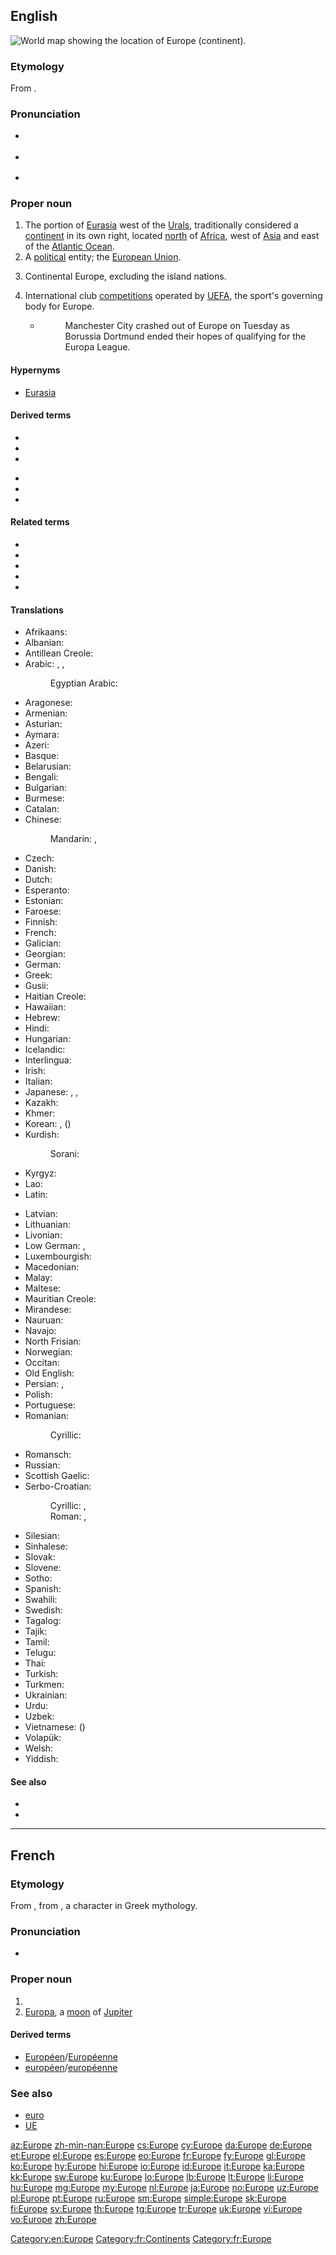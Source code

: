 {{also|europe|europé|Európé}}
==English==
[[Image:LocationEurope.png|thumb|World map showing the location of Europe (continent).]]
{{wikipedia}}

===Etymology===
From {{etyl|grc|en}} {{term|Εὐρώπη|tr=Eurōpē|lang=grc}}.

===Pronunciation===
* {{a|UK}} {{IPA|/ˈjʊəɹəp/}}
* {{a|US}} {{IPA|/ˈjʊɹəp/|/ˈjɝəp/}}
* {{audio|en-us-Europe.ogg|Audio (US)|lang=en}}

===Proper noun===
{{en-proper noun}}

# The portion of [[Eurasia]] west of the [[Urals]], traditionally considered a [[continent]] in its own right, located [[north]] of [[Africa]], west of [[Asia]] and east of the [[Atlantic Ocean]].
# A [[political]] entity; the [[European Union]].
# {{context|UK|Ireland|lang=en}} Continental Europe, excluding the island nations.
# {{context|soccer|lang=en}} International club [[competition]]s operated by [[UEFA]], the sport's governing body for Europe.
#* {{cite news|url=http://www.espn.co.uk/football/sport/story/182382.html |title=Man City out of Europe as Arsenal lose again |publisher=ESPN (UK) |date=4 December 2012 |accessdate=5 December 2012}}
#*: Manchester City crashed out of Europe on Tuesday as Borussia Dortmund ended their hopes of qualifying for the Europa League.

====Hypernyms====
* [[Eurasia]]

====Derived terms====
{{top2}}
* {{l/en|Central Europe}}
* {{l/en|Eastern Europe}}
* {{l/en|European}}
{{mid2}}
* {{l/en|Northern Europe}}
* {{l/en|Southern Europe}}
* {{l/en|Western Europe}}
{{bottom}}

====Related terms====
* {{l/en|Eurabia}}
* {{l/en|Eurasia}}
* {{l/en|Euro}}
* {{l/en|Euro-}}
* {{l/en|Europa}}

====Translations====
{{trans-see|European Union|European Union}}

{{trans-top|continent}}
* Afrikaans: {{t|af|Europa}}
* Albanian: {{t+|sq|Evropa}}
* Antillean Creole: {{t|gcf|Éwop}}
* Arabic: {{t|ar|أوروبا|f|tr=’urúbba|sc=Arab}}, {{t|ar|أوربا|f|tr=’urúbba|sc=Arab}}, {{t|ar|أوروبة|f|tr=’urúbba|sc=Arab}}
*: Egyptian Arabic: {{t|arz|أوروبا|f|tr=ʔurupa or ʔuruba|sc=Arab}}
* Aragonese: {{t|an|Europa|f}}
* Armenian: {{t+|hy|Եվրոպա|tr=Evropa}}
* Asturian: {{t+|ast|Europa|f}}
* Aymara: {{t|ay|Iwrupa}}
* Azeri: {{t+|az|Avropa}}
* Basque: {{t+|eu|Europa}}
* Belarusian: {{t|be|Еўропа|f|tr=Jeŭrópa|sc=Cyrl}}
* Bengali: {{t+|bn|ইউরোপ|tr=iurop|sc=Beng}}
* Bulgarian: {{t+|bg|Европа|f|tr=Evrópa}}
* Burmese: {{t|my|ဥရောပ|tr=u.raw:pa.|sc=Mymr}}
* Catalan: {{t+|ca|Europa|f}}
* Chinese:
*: Mandarin: {{t|cmn|歐洲|sc=Hani}}, {{t+|cmn|欧洲|tr=Ōuzhōu|sc=Hani}}
* Czech: {{t+|cs|Evropa|f}}
* Danish: {{t+|da|Europa}}
* Dutch: {{t+|nl|Europa|n}}
* Esperanto: {{t+|eo|Eŭropo}}
* Estonian: {{t+|et|Euroopa}}
* Faroese: {{t|fo|Evropa|n}}
* Finnish: {{t+|fi|Eurooppa}}
* French: {{t+|fr|Europe|f}}
* Galician: {{t+|gl|Europa|f}}
* Georgian: {{t|ka|ევროპა|tr=evropa|sc=Geor}}
* German: {{t+|de|Europa|n}}
* Greek: {{t+|el|Ευρώπη|f|tr=Evrópi}}
* Gusii: {{t|guz|Ng’umbu}}
* Haitian Creole: {{t|ht|Ewòp}}
* Hawaiian: {{t|haw|ʻEulopa}}
* Hebrew: {{t+|he|אירופה|f|tr=Eiropa}}
* Hindi: {{t+|hi|यूरोप|tr=yūrop}}
* Hungarian: {{t+|hu|Európa}}
* Icelandic: {{t+|is|Evrópa|f}}
* Interlingua: {{t+|ia|Europa}}
* Irish: {{t|ga|Eoraip|f}}
* Italian: {{t+|it|Europa}}
* Japanese: {{t+|ja|ヨーロッパ|tr=Yōroppa}}, {{t|ja|欧羅巴|tr=Yōroppa}} {{qualifier|ateji}}, {{t+|ja|欧州|tr=Ōshū}}
* Kazakh: {{t+|kk|Еуропа|tr=Europa|sc=Cyrl}}
* Khmer: {{t+|km|អឺរ៉ុប|tr=əɨrop|sc=Khmr}}
* Korean: {{t+|ko|유럽|tr=Yureop|sc=Hang}}, {{t+|ko|구주|tr=Guju|sc=Kore}} ({{t+|ko|歐洲|sc=Kore}})
* Kurdish:
*: Sorani: {{t|ku|ئه‌وروپا}}
* Kyrgyz: {{t|ky|Европа|tr=Evropa|sc=Cyrl}}
* Lao: {{t|lo|ເອີລົບ|tr=œlôp|sc=Laoo}}
* Latin: {{t+|la|Europa|f}}
{{trans-mid}}
* Latvian: {{t|lv|Eiropa|f}}
* Lithuanian: {{t+|lt|Europa|f}}
* Livonian: {{t|liv|Eirōp}}
* Low German: {{t|nds|Europa}}, {{t|nds|Uropa}}
* Luxembourgish: {{t+|lb|Europa|f}}
* Macedonian: {{t|mk|Европа|f|tr=Évropa|sc=Cyrl}}
* Malay: {{t|ms|Eropah}}
* Maltese: {{t|mt|Ewropa|f}}
* Mauritian Creole: {{t|mfe|Lerop}}
* Mirandese: {{t|mwl|Ouropa|f}}
* Nauruan: {{t|na|Uirope}}
* Navajo: {{t|nv|Béésh Bichʼahníí bikéyah}}
* North Frisian: {{t|frr|Europa}} {{qualifier|Heligolandic}}
* Norwegian: {{t+|no|Europa}}
* Occitan: {{t+|oc|Euròpa|f}}
* Old English: {{t|ang|Europa|m}}
* Persian: {{t+|fa|اروپا|tr=Orupâ|sc=fa-Arab}}, {{t|fa|اورپا|tr=Orupâ|sc=fa-Arab}}
* Polish: {{t+|pl|Europa|f}}
* Portuguese: {{t+|pt|Europa|f}}
* Romanian: {{t+|ro|Europa|f}}
*: Cyrillic: {{t|ro|Еуропа|f|sc=Cyrl}}
* Romansch: {{t|rm|Europa|f}}
* Russian: {{t+|ru|Европа|f|tr=Jevrópa}}
* Scottish Gaelic: {{t|gd|Roinn-Eòrpa|f|alt=an Roinn-Eòrpa}}
* Serbo-Croatian:
*: Cyrillic: {{t|sh|Европа|f|sc=Cyrl}}, {{t|sh|Еуропа|f|sc=Cyrl}} {{qualifier|Croatia}}
*: Roman: {{t|sh|Evropa|f}}, {{t|sh|Europa|f}} {{qualifier|Croatia}}
* Silesian: {{t|szl|Ojropa}}
* Sinhalese: {{t|si|යුරෝපය|tr=yurōpaya|sc=Sinh}}
* Slovak: {{t|sk|Európa|f}}
* Slovene: {{t|sl|Evrópa|f}}
* Sotho: {{t|st|Yuropo}}
* Spanish: {{t+|es|Europa|f}}
* Swahili: {{t+|sw|Bara Uropa}}
* Swedish: {{t+|sv|Europa}}
* Tagalog: {{t+|tl|Europa}}
* Tajik: {{t|tg|Аврупо|tr=Avrupo|sc=Cyrl}}
* Tamil: {{t+|ta|ஐரோப்பா|tr=airōppā|sc=Taml}}
* Telugu: {{t+|te|ఐరోపా}}
* Thai: {{t|th|ยุโรป|tr=yúrôop}}
* Turkish: {{t+|tr|Avrupa}}
* Turkmen: {{t|tk|Ýewropa}}
* Ukrainian: {{t+|uk|Європа|f|tr=Jevrópa|sc=Cyrl}}
* Urdu: {{t|ur|یورپ|tr=yūrop|sc=ur-Arab}}
* Uzbek: {{t+|uz|Yevropa}}
* Vietnamese: {{t+|vi|Châu Âu}} ({{t|vi|洲歐}})
* Volapük: {{t+|vo|Yurop}}
* Welsh: {{t+|cy|Ewrop|f}}
* Yiddish: {{t|yi|אייראָפּע|f|tr=Eyrope|sc=Hebr}}
{{trans-bottom}}

====See also====
* {{list:continents/en}}
* {{list:countries of Europe/en}}

[[Category:en:Europe]]

----

==French==

===Etymology===
From {{etyl|la|fr}} {{term/t|la|Eurōpa}}, from {{etyl|grc|fr}} {{term|Εὐρώπα|tr=Europa|lang=grc|sc=polytonic}}, a character in Greek mythology.

===Pronunciation===
* {{audio-IPA|Fr-Europe.ogg|/ø.ʁɔp/|lang=fr}}

===Proper noun===
{{fr-proper noun|f}}

# {{l|en|Europe}}
# [[Europa]], a [[moon]] of [[Jupiter]]

====Derived terms====
* [[Européen]]/[[Européenne]]
* [[européen]]/[[européenne]]

===See also===
* [[euro]]
* [[UE]]

[[Category:fr:Continents]]
[[Category:fr:Europe]]

[[az:Europe]]
[[zh-min-nan:Europe]]
[[cs:Europe]]
[[cy:Europe]]
[[da:Europe]]
[[de:Europe]]
[[et:Europe]]
[[el:Europe]]
[[es:Europe]]
[[eo:Europe]]
[[fr:Europe]]
[[fy:Europe]]
[[gl:Europe]]
[[ko:Europe]]
[[hy:Europe]]
[[hi:Europe]]
[[io:Europe]]
[[id:Europe]]
[[it:Europe]]
[[ka:Europe]]
[[kk:Europe]]
[[sw:Europe]]
[[ku:Europe]]
[[lo:Europe]]
[[lb:Europe]]
[[lt:Europe]]
[[li:Europe]]
[[hu:Europe]]
[[mg:Europe]]
[[my:Europe]]
[[nl:Europe]]
[[ja:Europe]]
[[no:Europe]]
[[uz:Europe]]
[[pl:Europe]]
[[pt:Europe]]
[[ru:Europe]]
[[sm:Europe]]
[[simple:Europe]]
[[sk:Europe]]
[[fi:Europe]]
[[sv:Europe]]
[[th:Europe]]
[[tg:Europe]]
[[tr:Europe]]
[[uk:Europe]]
[[vi:Europe]]
[[vo:Europe]]
[[zh:Europe]]